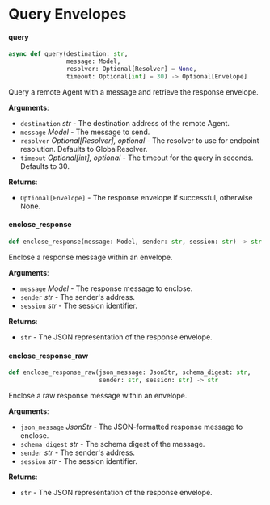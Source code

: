 

# Query Envelopes



#### query

```python
async def query(destination: str,
                message: Model,
                resolver: Optional[Resolver] = None,
                timeout: Optional[int] = 30) -> Optional[Envelope]
```

Query a remote Agent with a message and retrieve the response envelope.

**Arguments**:

- `destination` _str_ - The destination address of the remote Agent.
- `message` _Model_ - The message to send.
- `resolver` _Optional[Resolver], optional_ - The resolver to use for endpoint resolution.
  Defaults to GlobalResolver.
- `timeout` _Optional[int], optional_ - The timeout for the query in seconds. Defaults to 30.
  

**Returns**:

- `Optional[Envelope]` - The response envelope if successful, otherwise None.



#### enclose`_`response

```python
def enclose_response(message: Model, sender: str, session: str) -> str
```

Enclose a response message within an envelope.

**Arguments**:

- `message` _Model_ - The response message to enclose.
- `sender` _str_ - The sender's address.
- `session` _str_ - The session identifier.
  

**Returns**:

- `str` - The JSON representation of the response envelope.



#### enclose`_`response`_`raw

```python
def enclose_response_raw(json_message: JsonStr, schema_digest: str,
                         sender: str, session: str) -> str
```

Enclose a raw response message within an envelope.

**Arguments**:

- `json_message` _JsonStr_ - The JSON-formatted response message to enclose.
- `schema_digest` _str_ - The schema digest of the message.
- `sender` _str_ - The sender's address.
- `session` _str_ - The session identifier.
  

**Returns**:

- `str` - The JSON representation of the response envelope.
